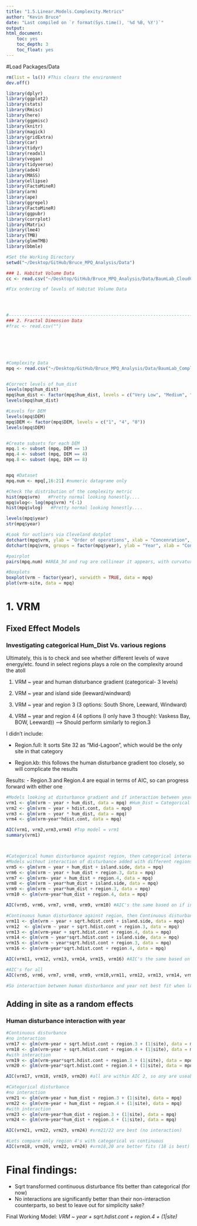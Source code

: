 ```yaml
---
title: "1.5.Linear.Models.Complexity.Metrics"
author: "Kevin Bruce"
date: "Last compiled on `r format(Sys.time(), '%d %B, %Y')`"
output:
html_document:
    toc: yes
    toc_depth: 3
    toc_float: yes
---
```

 
#Load Packages/Data
```r
rm(list = ls()) #This clears the environment
dev.off()

library(dplyr)
library(ggplot2)
library(stats)
library(Rmisc)
library(here)
library(ggpmisc)
library(knitr)
library(magick)
library(gridExtra)
library(car)
library(tidyr)
library(readxl)
library(vegan)
library(tidyverse)
library(ade4)
library(MASS)
library(ellipse)
library(FactoMineR)
library(arm)
library(ape)
library(ggrepel)
library(FactoMineR)
library(ggpubr)
library(corrplot)
library(Matrix)
library(lme4)
library(TMB)
library(glmmTMB)
library(bbmle)

#Set the Working Directory
setwd("~/Desktop/GitHub/Bruce_MPQ_Analysis/Data")

### 1. Habitat Volume Data
cc <- read.csv("~/Desktop/GitHub/Bruce_MPQ_Analysis/Data/BaumLab_CloudCompare_Data_Clean_Updated.csv",header=TRUE, row.names=1)

#Fix ordering of levels of Habitat Volume Data




#---------------------------------------------------------------------------------------------------------------------------------------------------------------------------------------------------------
### 2. Fractal Dimension Data
#frac <- read.csv("")




    

#Complexity Data
mpq <- read.csv("~/Desktop/GitHub/Bruce_MPQ_Analysis/Data/BaumLab_Complexity_ALL_Data_Clean_updated.csv", header=TRUE)


#Correct levels of hum_dist
levels(mpq$hum_dist)
mpq$hum_dist <- factor(mpq$hum_dist, levels = c("Very Low", "Medium", "Very High"))
levels(mpq$hum_dist)

#Levels for DEM
levels(mpq$DEM)
mpq$DEM <- factor(mpq$DEM, levels = c("1", "4", "8"))
levels(mpq$DEM)


#Create subsets for each DEM
mpq.1 <- subset (mpq, DEM == 1) 
mpq.4 <- subset (mpq, DEM == 4) 
mpq.8 <- subset (mpq, DEM == 8) 



```

 
```r
mpq #Dataset
mpq.num <- mpq[,16:21] #numeric datagrame only

#Check the distribution of the complexity metric
hist(mpq$vrm)   #Pretty normal looking honestly....
mpq$vlog<- log(mpq$vrm) *(-1)
hist(mpq$vlog)   #Pretty normal looking honestly....

levels(mpq$year)
str(mpq$year)

#Look for outliers via Cleveland dotplot
dotchart(mpq$vrm, ylab = "Order of operations", xlab = "Concenration", main= "VRM Cleveland Dotplot")
dotchart(mpq$vrm, groups = factor(mpq$year), ylab = "Year", xlab = "Concentration", main ="VRM Cleveland Dotplot", pch=mpq$year)

#pairplot
pairs(mpq.num) #AREA_3d and rug are collinear it appears, with curvature values very similar

#Boxplots 
boxplot(vrm ~ factor(year), varwidth = TRUE, data = mpq)
plot(vrm~site, data = mpq)


```

# 1. VRM
## Fixed Effect Models {.tabset}
### Investigating categorical Hum_Dist Vs. various regions

Ultimately, this is to check and see whether different levels of wave energy/etc. found in select regions plays a role on the complexity around the atoll

1. VRM ~ year and human disturbance gradient (categorical- 3 levels)

2. VRM ~ year and island side (leeward/windward)

3. VRM ~ year and region 3 (3 options: South Shore, Leeward, Windward)

4. VRM ~ year and region 4 (4 options (I only have 3 though): Vaskess Bay, BOW, Leeward)) --> Should perform similarly to region.3


I didn't include:

- Region.full: It sorts Site 32 as "Mid-Lagoon", which would be the only site in that category

- Region.kb: this follows the human disturbance gradient too closely, so will complicate the results


Results:
- Region.3 and Region.4 are equal in terms of AIC, so can progress forward with either one

```r
#Models looking at disturbance gradient and if interaction between year&disturbance fit better
vrm1 <- glm(vrm ~ year + hum_dist, data = mpq) #Hum_Dist = Categorical
vrm2 <- glm(vrm ~ year + hdist.cont, data = mpq)
vrm3 <- glm(vrm ~ year * hum_dist, data = mpq)
vrm4 <- glm(vrm~year*hdist.cont, data = mpq)

AIC(vrm1, vrm2,vrm3,vrm4) #Top model = vrm1
summary(vrm1)



#Categorical human disturbance against region, then categorical interaction with year
#Models without interaction of disturbance added with different regions
vrm5 <- glm(vrm ~ year + hum_dist + island.side, data = mpq)
vrm6 <- glm(vrm ~ year + hum_dist + region.3, data = mpq)
vrm7 <- glm(vrm~ year + hum_dist + region.4, data = mpq)
vrm8 <- glm(vrm ~ year*hum_dist + island.side, data = mpq)
vrm9 <- glm(vrm ~ year*hum_dist + region.3, data = mpq)
vrm10 <- glm(vrm~year*hum_dist + region.4, data = mpq)

AIC(vrm5, vrm6, vrm7, vrm8, vrm9, vrm10) #AIC's the same based on if interaction is present or not (interaction makes it worse

#Continuous human disturbance against region, then Continuous disturbance interaction with year
vrm11 <- glm(vrm ~ year + sqrt.hdist.cont + island.side, data = mpq)
vrm12  <- glm(vrm ~ year + sqrt.hdist.cont + region.3, data = mpq)
vrm13 <- glm(vrm~year + sqrt.hdist.cont + region.4, data = mpq)
vrm14 <- glm(vrm ~ year*sqrt.hdist.cont + island.side, data = mpq)
vrm15 <- glm(vrm ~ year*sqrt.hdist.cont + region.3, data = mpq)
vrm16 <- glm(vrm~year*sqrt.hdist.cont + region.4, data = mpq)

AIC(vrm11, vrm12, vrm13, vrm14, vrm15, vrm16) #AIC's the same based on if interaction is present or 

#AIC's for all
AIC(vrm5, vrm6, vrm7, vrm8, vrm9, vrm10,vrm11, vrm12, vrm13, vrm14, vrm15, vrm16) #All models using continuous human disturbance fit best, with lowest AIC = 12, 13 (delta AIC < 3 for all 11-16 models)

#So interaction between human disturbance and year not best fit when looking at it like this....


```

## Adding in site as a random effects {.tabset}
### Human disturbance interaction with year
```r
#Continuous disturbance
#no interaction
vrm17 <- glm(vrm~year + sqrt.hdist.cont + region.3 + (1|site), data = mpq)
vrm18 <- glm(vrm~year + sqrt.hdist.cont + region.4 + (1|site), data = mpq)
#with interaction
vrm19 <- glm(vrm~year*sqrt.hdist.cont + region.3 + (1|site), data = mpq)
vrm20 <- glm(vrm~year*sqrt.hdist.cont + region.4 + (1|site), data = mpq)

AIC(vrm17, vrm18, vrm19, vrm20) #all are within AIC 2, so any are useable

#Categorical disturbance
#no interaction
vrm21 <- glm(vrm~year + hum_dist + region.3 + (1|site), data = mpq)
vrm22 <- glm(vrm~year + hum_dist + region.4 + (1|site), data = mpq)
#with interaction
vrm23 <- glm(vrm~year*hum_dist + region.3 + (1|site), data = mpq)
vrm24 <- glm(vrm~year*hum_dist + region.4 + (1|site), data = mpq)

AIC(vrm21, vrm22, vrm23, vrm24) #vrm21/22 are best (no interaction)

#Lets compare only region 4's with categorical vs continuous
AIC(vrm18, vrm20, vrm22, vrm24) #vrm18,20 are better fits (18 is best)

```

# Final findings:
- Sqrt transformed continuous disturbance fits better than categorical (for now)
- No interactions are significantly better than their non-interaction counterparts, so best to leave out for simplicity sake?

Final Working Model:
*VRM ~ year + sqrt.hdist.cont + region.4 + (1|site)*

